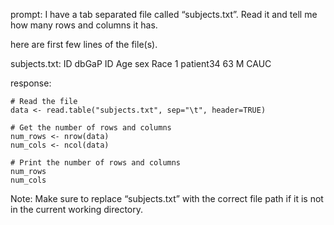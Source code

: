prompt:
I have a tab separated file called "subjects.txt". Read it and tell me how many rows and columns it has. 

here are first few lines of the file(s).

subjects.txt:
ID	dbGaP ID	Age	sex	Race
1	patient34	63	M	CAUC


response:
```
# Read the file
data <- read.table("subjects.txt", sep="\t", header=TRUE)

# Get the number of rows and columns
num_rows <- nrow(data)
num_cols <- ncol(data)

# Print the number of rows and columns
num_rows
num_cols
```
Note: Make sure to replace "subjects.txt" with the correct file path if it is not in the current working directory.
